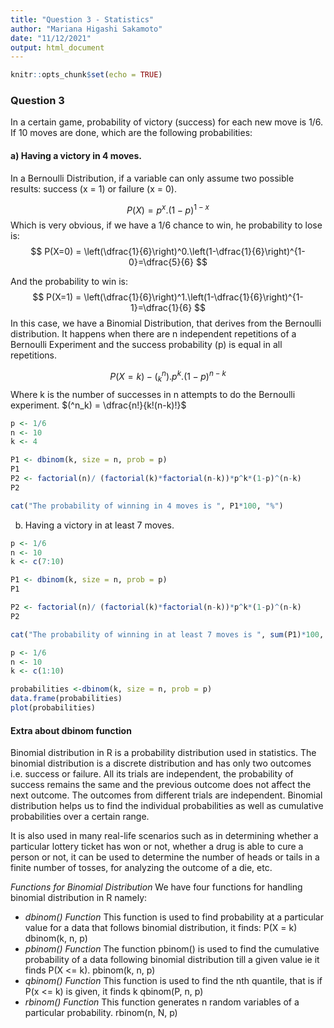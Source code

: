 ```yaml
---
title: "Question 3 - Statistics"
author: "Mariana Higashi Sakamoto"
date: "11/12/2021"
output: html_document
---
```


```r
knitr::opts_chunk$set(echo = TRUE)
```
### Question 3
In a certain game, probability of victory (success) for each new move is 1/6. If 10
moves are done, which are the following probabilities:

#### a) Having a victory in 4 moves.

In a Bernoulli Distribution, if a variable can only assume two possible results: success (x = 1) or failure (x = 0).

$$ P(X) = p^x.(1-p)^{1-x}$$
Which is very obvious, if we have a 1/6 chance to win, he probability to lose is:
$$  P(X=0) = \left(\dfrac{1}{6}\right)^0.\left(1-\dfrac{1}{6}\right)^{1-0}=\dfrac{5}{6} $$

And the probability to win is:
$$  P(X=1) = \left(\dfrac{1}{6}\right)^1.\left(1-\dfrac{1}{6}\right)^{1-1}=\dfrac{1}{6} $$
In this case, we have a Binomial Distribution, that derives from the Bernoulli distribution. It happens when there are n independent repetitions of a Bernoulli Experiment and the success probability (p) is equal in all repetitions. 

$$P(X=k)-(^n_k).p^k.(1-p)^{n-k}$$
Where k is the number of successes in n attempts to do the Bernoulli experiment. $(^n_k) = \dfrac{n!}{k!(n-k)!}$

```r

p <- 1/6
n <- 10
k <- 4

P1 <- dbinom(k, size = n, prob = p)
P1
P2 <- factorial(n)/ (factorial(k)*factorial(n-k))*p^k*(1-p)^(n-k)
P2

cat("The probability of winning in 4 moves is ", P1*100, "%")
```


b) Having a victory in at least 7 moves.

```r

p <- 1/6
n <- 10
k <- c(7:10)

P1 <- dbinom(k, size = n, prob = p)
P1

P2 <- factorial(n)/ (factorial(k)*factorial(n-k))*p^k*(1-p)^(n-k)
P2

cat("The probability of winning in at least 7 moves is ", sum(P1)*100, "%")
```

```r
p <- 1/6
n <- 10
k <- c(1:10)

probabilities <-dbinom(k, size = n, prob = p)
data.frame(probabilities)
plot(probabilities)

```

#### Extra about dbinom function

Binomial distribution in R is a probability distribution used in statistics. The binomial distribution is a discrete distribution and has only two outcomes i.e. success or failure. All its trials are independent, the probability of success remains the same and the previous outcome does not affect the next outcome. The outcomes from different trials are independent. Binomial distribution helps us to find the individual probabilities as well as cumulative probabilities over a certain range.

It is also used in many real-life scenarios such as in determining whether a particular lottery ticket has won or not, whether a drug is able to cure a person or not, it can be used to determine the number of heads or tails in a finite number of tosses, for analyzing the outcome of a die, etc.

*Functions for Binomial Distribution*
We have four functions for handling binomial distribution in R namely:

  - *dbinom() Function* This function is used to find probability at a particular value for a data that follows binomial distribution, it finds: P(X = k)
    dbinom(k, n, p)
  - *pbinom() Function* The function pbinom() is used to find the cumulative probability of a data following binomial distribution till a given value ie it finds P(X <= k).
    pbinom(k, n, p)
  - *qbinom() Function* This function is used to find the nth quantile, that is if P(x <= k) is given, it finds k
    qbinom(P, n, p)
  - *rbinom() Function* This function generates n random variables of a particular probability. 
    rbinom(n, N, p)

